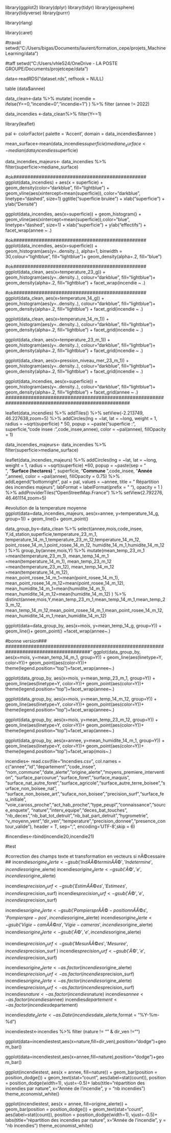 library(ggplot2)
library(dplyr)
library(tidyr)
library(geosphere)
library(tidyverse)
library(purrr)

library(rlang)

library(caret)




#travail
setwd("C:/Users/bigas/Documents/laurent/formation_cepe/projets_MachineLearning/data")


#taff
setwd("C:/Users/vhle524/OneDrive - LA POSTE GROUPE/Documents/projetcepe/data")



data<-readRDS("dataset.rds", refhook = NULL)


table (data$annee)

data_clean<-data %>% mutate(  incendie  = ifelse(Y==0,"incendie=0","incendie=1") ) %>% 
  filter (annee != 2022)

data_incendies <-data_clean%>% filter(Y==1)

library(leaflet)

pal <- colorFactor(
  palette = 'Accent',
  domain = data_incendies$annee
)

mean_surface<-mean(data_incendies$superficie)
mediane_surface<-median(data_incendies$superficie)

data_incendies_majeurs<- data_incendies %>%
  filter(superficie>mediane_surface)

###############################################################################################


#ok###############################################
ggplot(data_incendies) +
  aes(x = superficie) +
  geom_density(color="darkblue", fill="lightblue") +
  geom_vline(aes(xintercept=mean(superficie)),
             color="darkblue", linetype="dashed", size=1)
  ggtitle("superficie brulée") +
  xlab("superficie") +
  ylab("Densité") 


ggplot(data_incendies, aes(x=superficie)) + geom_histogram() + 
  geom_vline(aes(xintercept=mean(superficie)),color="blue", linetype="dashed", size=1) +
  xlab("superficie") +
  ylab("effectifs") +
facet_wrap(annee ~ .)
  
#ok###############################################
ggplot(data_incendies, aes(x=superficie)) + 
  geom_histogram(aes(y=..density..), alpha=1, binwidth = 30,colour="lightblue", fill="lightblue")+
  geom_density(alpha=.2, fill="blue") 



#ok###############################################
ggplot(data_clean, aes(x=temperature_23_g)) + 
  geom_histogram(aes(y=..density..), colour="darkblue", fill="lightblue")+
  geom_density(alpha=.2, fill="lightblue") + 
  facet_wrap(incendie ~ .)

#ok###############################################
ggplot(data_clean, aes(x=temperature_14_g)) + 
  geom_histogram(aes(y=..density..), colour="darkblue", fill="lightblue")+
  geom_density(alpha=.2, fill="lightblue") + 
  facet_grid(incendie ~ .)




ggplot(data_clean, aes(x=temperature_14_m_1)) + 
  geom_histogram(aes(y=..density..), colour="darkblue", fill="lightblue")+
  geom_density(alpha=.2, fill="lightblue") +
  facet_grid(incendie ~ .)

ggplot(data_clean, aes(x=temperature_23_m_1)) + 
  geom_histogram(aes(y=..density..), colour="darkblue", fill="lightblue")+
  geom_density(alpha=.2, fill="lightblue") +
  facet_grid(incendie ~ .)


ggplot(data_clean, aes(x=pression_niveau_mer_23_m_1)) + 
  geom_histogram(aes(y=..density..), colour="darkblue", fill="lightblue")+
  geom_density(alpha=.2, fill="lightblue") +
  facet_grid(incendie ~ .)


ggplot(data_incendies, aes(x=superficie)) + 
  geom_histogram(aes(y=..density..), colour="darkblue", fill="lightblue")+
  geom_density(alpha=.2, fill="lightblue") +
  facet_grid(annee ~ .)
####################################################################################################



leaflet(data_incendies) %>% addTiles() %>%
  setView(-2.213749, 46.227638,zoom=5) %>%
  addCircles(lng = ~lat, lat = ~long, weight = 1,
             radius = ~sqrt(superficie) * 50, popup = ~paste("superficie :", superficie,"code insee :",code_insee,annee),
             color = ~pal(annee), fillOpacity = 1) 


data_incendies_majeurs<- data_incendies %>%
  filter(superficie>mediane_surface)
  
leaflet(data_incendies_majeurs)  %>% 
  addCircles(lng = ~lat, lat = ~long, weight = 1,
             radius = ~sqrt(superficie) *60, 
             popup = ~paste(sep = "<br/>",
                            "<b>Surface (hectares) </b>", superficie,
                            "<b>Commune </b>",code_insee,
                            "<b>Année </b>",annee),
             color = ~pal(annee), fillOpacity = 0.75) %>%
  addLegend("bottomright", pal = pal, values = ~annee,
            title = " Répartition des incendies majeurs",
            labFormat = labelFormat(prefix = " "),
            opacity = 1
  ) %>% 
  addProviderTiles("OpenStreetMap.France") %>%
  setView(2.792276, 46.461114,zoom=5)     


####################################################################################################
  
  
#evolution de la temperature moyenne
ggplot(data=data_incendies_majeurs, aes(x=annee, y=temperature_14_g, group=1)) +
  geom_line()+
  geom_point()


data_group_by<-data_clean %>% select(annee,mois,code_insee,
                                     Y,id_station,superficie,temperature_23_m_1,
                                     temperature_14_m_1,temperature_23_m_12,temperature_14_m_12,
                                     point_rosee_14_m_1,point_rosee_14_m_12,
                                     humidite_14_m_1,humidite_14_m_12
                                     ) %>% 
  group_by(annee,mois,Y) %>%
  mutate(mean_temp_23_m_1 =mean(temperature_23_m_1),
         mean_temp_14_m_1 =mean(temperature_14_m_1),
         mean_temp_23_m_12 =mean(temperature_23_m_12),
         mean_temp_14_m_12 =mean(temperature_14_m_12),
         mean_point_rosee_14_m_1=mean(point_rosee_14_m_1),
         mean_point_rosee_14_m_12=mean(point_rosee_14_m_12),
         mean_humidite_14_m_1=mean(humidite_14_m_1),
         mean_humidite_14_m_12=mean(humidite_14_m_12)
         ) %>%
  distinct(annee,mois,Y,mean_temp_23_m_1,mean_temp_14_m_1,mean_temp_23_m_12,
           mean_temp_14_m_12,mean_point_rosee_14_m_1,mean_point_rosee_14_m_12,
           mean_humidite_14_m_1,mean_humidite_14_m_12)
  
  
ggplot(data=data_group_by, aes(x=mois, y=mean_temp_14_g, group=Y)) +
  geom_line()+
  geom_point() +facet_wrap(annee~.)

#bonne version###
######################################################################################"
ggplot(data_group_by, aes(x=mois, y=mean_temp_14_m_1, group=Y)) +
  geom_line(aes(linetype=Y, color=Y))+
  geom_point(aes(color=Y))+
  theme(legend.position="top")+facet_wrap(annee~.)

ggplot(data_group_by, aes(x=mois, y=mean_temp_23_m_1, group=Y)) +
  geom_line(aes(linetype=Y, color=Y))+
  geom_point(aes(color=Y))+
  theme(legend.position="top")+facet_wrap(annee~.)

ggplot(data_group_by, aes(x=mois, y=mean_temp_14_m_12, group=Y)) +
  geom_line(aes(linetype=Y, color=Y))+
  geom_point(aes(color=Y))+
  theme(legend.position="top")+facet_wrap(annee~.)

ggplot(data_group_by, aes(x=mois, y=mean_temp_23_m_12, group=Y)) +
  geom_line(aes(linetype=Y, color=Y))+
  geom_point(aes(color=Y))+
  theme(legend.position="top")+facet_wrap(annee~.)


ggplot(data_group_by, aes(x=annee, y=mean_humidite_14_m_1, group=Y)) +
  geom_line(aes(linetype=Y, color=Y))+
  geom_point(aes(color=Y))+
  theme(legend.position="top")+facet_wrap(mois~.)


incendies<- read.csv(file="Incendies.csv",
                     col.names = c("annee","id","departement","code_insee",
                                   "nom_commune","date_alerte","origine_alerte","moyens_premiere_intervention",
                                   "surface_parcourue","surface_foret","surface_maquis",
                                   "surface_nat_autre_foret","surface_agricole","surface_autre_terre_boisee","surface_non_boisee_nat",
                                   "surface_non_boisee_art","suface_non_boisee","precision_surf","surface_feu_initiale",
                                   "voie_caross_proche","act_hab_proche","type_peupl","connaissance","source_enquete",
                                   "nature","interv_equipe","deces_bat_touches",
                                   "nb_deces","nb_bat_tot_detruit","nb_bat_part_detruit","hygrometrie",
                                   "v_moyenn_vent","dir_ven","temperature","precision_donnee","presence_contour_valide"),
                     header = T, 
                     sep=";",
                     encoding='UTF-8',skip = 6)



#incendies<-rbind(incendie20,incendie21)

#test

#correction des champs texte et transformation en vecteurs si nÃ©cessaire ##
incendies$origine_alerte <- gsub('IndÃÂ©terminÃÂ©', 'Indetermine', incendies$origine_alerte)
incendies$origine_alerte <- gsub('Ã©', 'e', incendies$origine_alerte)

incendies$precision_surf <- gsub('EstimÃÂ©es', 'Estimees', incendies$precision_surf)
incendies$precision_surf <- gsub('Ã©', 'e', incendies$precision_surf)

incendies$origine_alerte <- gsub('Pompiers prÃÂ©-positionnÃÂ©s', 'Pompiers pre-pos', incendies$origine_alerte)
incendies$origine_alerte <- gsub('Vigie-camÃÂ©ra', 'Vigie-cameras', incendies$origine_alerte)
incendies$origine_alerte <- gsub('Ã©', 'e', incendies$origine_alerte)

incendies$precision_surf <- gsub('MesurÃÂ©es', 'Mesuree', incendies$precision_surf )
incendies$precision_surf <- gsub('Ã©', 'e', incendies$precision_surf)

incendies$origine_alerte <-as.factor(incendies$origine_alerte)
incendies$precision_surf <-as.factor(incendies$precision_surf)
incendies$origine_alerte <-as.factor(incendies$origine_alerte)
incendies$precision_surf <-as.factor(incendies$precision_surf)
incendies$nature <-as.factor(incendies$nature)
incendies$annee<-as.factor(incendies$annee)
incendies$departement<-as.factor(incendies$departement)

incendies$date_alerte <-  as.Date(incendies$date_alerte,format = "%Y-%m-%d")




#################################################################


incendiestest<-incendies %>% filter (nature != "" & dir_ven !="")





ggplot(data=incendiestest,aes(x=nature,fill=dir_ven),position="dodge")+geom_bar()


ggplot(data=incendiestest,aes(x=annee,fill=nature),position="dodge")+geom_bar()



ggplot(incendiestest, aes(x = annee, fill=nature)) +
  geom_bar(position = position_dodge()) +
  geom_text(stat="count",
            aes(label=stat(count)), 
            position = position_dodge(width=1), 
            vjust=-0.5)+
  labs(title="répartition des incendies par nature", 
       x="Année de l'incendie", y = "nb incendies")
theme_economist_white()


ggplot(incendiestest, aes(x = annee, fill=origine_alerte)) +
  geom_bar(position = position_dodge()) +
  geom_text(stat="count",
            aes(label=stat(count)), 
            position = position_dodge(width=1), 
            vjust=-0.5)+
  labs(title="répartition des incendies par nature", 
       x="Année de l'incendie", y = "nb incendies")
theme_economist_white()



